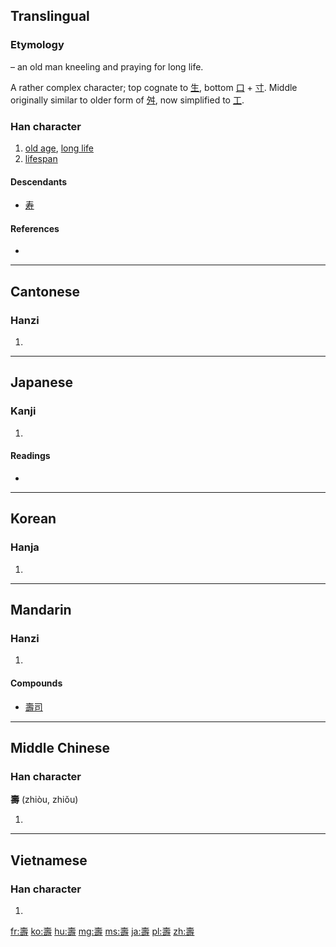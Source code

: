 {{also|寿}}
==Translingual==
{{zh-forms|[[寿]]|壽}}
===Etymology===
{{liushu|i}} – an old man kneeling and praying for long life.

A rather complex character; top cognate to [[生]], bottom [[口]] + [[寸]]. Middle originally similar to older form of [[舛]], now simplified to [[工]].

===Han character===
{{Han char|rn=33|rad=士|as=11|sn=14|four=4064<sub>1</sub>|canj=土弓一戈 (GNMI)}}

# [[old age]], [[long life]]
# [[lifespan]]

====Descendants====
* [[寿]]

====References====
* {{Han ref|kx=0244.040|dkj=05672|dj=0484.100|hdz=10483.100|uh=58FD|ud=22781|bh=B9D8|bd=47576}}

----

==Cantonese==

===Hanzi===
{{yue-hanzi|jyut=|y=sau6|sim=寿}}

# {{defn|lang=yue|sort=士11}}

----

==Japanese==

===Kanji===
{{ja-kanji|grade=|rs=士11}}

# {{defn|lang=ja|sort=士11}}

====Readings====
* {{ja-readings|on=ジュ (ju), ジュウ (jū), ス (su), シュウ (shū)|kun=[[ことぶき]] (kotobuki), [[ひさしい]] (hisashii), [[ことほぐ]] (kotohogu)}}

----

==Korean==

===Hanja===
{{ko-hanja|hangeul=[[수]]|rv=su|mr=su}}

# {{defn|lang=ko|sort=士11}}

----

==Mandarin==

===Hanzi===
{{cmn-hanzi|sim=寿|pin=[[shòu]] ([[shou4]])|wg=shou<sup>4</sup>}}

# {{defn|lang=cmn|sort=士11}}

====Compounds====
* [[壽司]]

----

==Middle Chinese==

===Han character===
'''壽''' (zhiòu, zhiǒu)

# {{defn|Middle Chinese|sort=士11}}

----

==Vietnamese==

===Han character===
{{vi-hantu|[[thọ]]|rs=士11}}

# {{defn|lang=vi|sort=士11}}

[[fr:壽]]
[[ko:壽]]
[[hu:壽]]
[[mg:壽]]
[[ms:壽]]
[[ja:壽]]
[[pl:壽]]
[[zh:壽]]